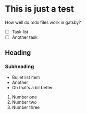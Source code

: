 # This is just a test
How well do mdx files work in gatsby?
- [ ] Task list
- [ ] Another task

## Heading
### Subheading

- Bullet list item
- Another
- Oh that's a bit better

1. Number one
2. Number two
3. Number three
